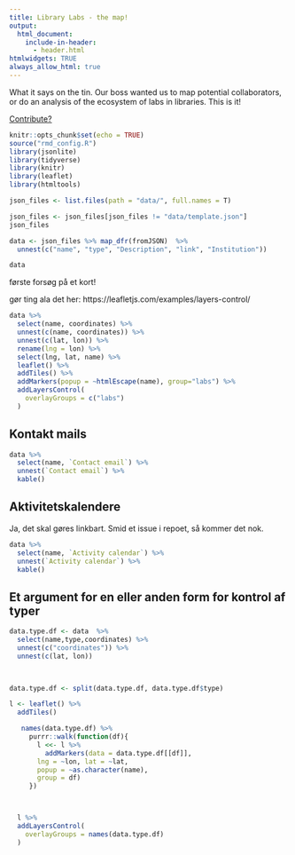 ```yaml
---
title: Library Labs - the map!
output: 
  html_document: 
    include-in-header:
      - header.html
htmlwidgets: TRUE
always_allow_html: true
---
```


What it says on the tin. Our boss wanted us to map potential collaborators, 
or do an analysis of the ecosystem of labs in libraries. This is it!

[Contribute?](contribute.html)


```r
knitr::opts_chunk$set(echo = TRUE)
source("rmd_config.R")
library(jsonlite)
library(tidyverse)
library(knitr)
library(leaflet)
library(htmltools)
```




```r
json_files <- list.files(path = "data/", full.names = T)

json_files <- json_files[json_files != "data/template.json"]
json_files
```

```r
data <- json_files %>% map_dfr(fromJSON)  %>% 
  unnest(c("name", "type", "Description", "link", "Institution"))

data
```


første forsøg på et kort!

gør ting ala det her: https://leafletjs.com/examples/layers-control/

```r
data %>% 
  select(name, coordinates) %>% 
  unnest(c(name, coordinates)) %>% 
  unnest(c(lat, lon)) %>% 
  rename(lng = lon) %>% 
  select(lng, lat, name) %>% 
  leaflet() %>% 
  addTiles() %>% 
  addMarkers(popup = ~htmlEscape(name), group="labs") %>% 
  addLayersControl(
    overlayGroups = c("labs")
  )

```
## Kontakt mails

```r
data %>% 
  select(name, `Contact email`) %>% 
  unnest(`Contact email`) %>% 
  kable()
```
## Aktivitetskalendere
Ja, det skal gøres linkbart. Smid et issue i repoet, så kommer det nok.
```r
data %>% 
  select(name, `Activity calendar`) %>% 
  unnest(`Activity calendar`) %>% 
  kable()
```
## Et argument for en eller anden form for kontrol af typer

```r
data.type.df <- data  %>% 
  select(name,type,coordinates) %>% 
  unnest(c("coordinates")) %>% 
  unnest(c(lat, lon))
  


data.type.df <- split(data.type.df, data.type.df$type)

l <- leaflet() %>% 
  addTiles()

   names(data.type.df) %>% 
     purrr::walk(function(df){
       l <<- l %>% 
         addMarkers(data = data.type.df[[df]],
       lng = ~lon, lat = ~lat,
       popup = ~as.character(name),
       group = df)
     })



  l %>% 
  addLayersControl(
    overlayGroups = names(data.type.df)
  )
```

